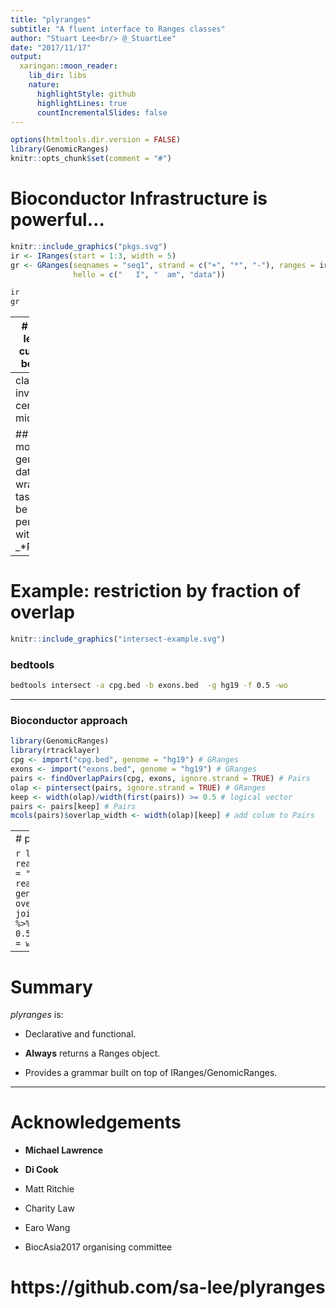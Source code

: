 ```yaml
---
title: "plyranges"
subtitle: "A fluent interface to Ranges classes"
author: "Stuart Lee<br/> @_StuartLee"
date: "2017/11/17"
output:
  xaringan::moon_reader:
    lib_dir: libs
    nature:
      highlightStyle: github
      highlightLines: true
      countIncrementalSlides: false
---
```


```r
options(htmltools.dir.version = FALSE)
library(GenomicRanges)
knitr::opts_chunk$set(comment = "#")
```

# Bioconductor Infrastructure is powerful...

```r
knitr::include_graphics("pkgs.svg")
ir <- IRanges(start = 1:3, width = 5)
gr <- GRanges(seqnames = "seq1", strand = c("+", "*", "-"), ranges = ir,
              hello = c("   I", "  am", "data"))
```

```r
ir
gr
```
---
# but the learning curve can be steep. 

- Object oriented thinking.

- Many, many intermediate classes to keep track of.

- Method discovery.

- Return type consistency.

---
class: inverse, center, middle


## Can most genomic data wrangling tasks can be performed with just _*Ranges_?

---

# Example: restriction by fraction of overlap

```r
knitr::include_graphics("intersect-example.svg")
```

### bedtools
```bash
bedtools intersect -a cpg.bed -b exons.bed  -g hg19 -f 0.5 -wo
```

---

### Bioconductor approach

```r
library(GenomicRanges)
library(rtracklayer)
cpg <- import("cpg.bed", genome = "hg19") # GRanges 
exons <- import("exons.bed", genome = "hg19") # GRanges
pairs <- findOverlapPairs(cpg, exons, ignore.strand = TRUE) # Pairs
olap <- pintersect(pairs, ignore.strand = TRUE) # GRanges
keep <- width(olap)/width(first(pairs)) >= 0.5 # logical vector
pairs <- pairs[keep] # Pairs 
mcols(pairs)$overlap_width <- width(olap)[keep] # add colum to Pairs
```

---
# plyranges approach

```r
library(plyranges)
cpg <- read_bed("cpg.bed",genome_info = "hg19")
exons <- read_bed("exons.bed", genome_info = "hg19" )
overlaps <- join_overlap_inner(cpg, exons) %>% 
  filter(width / width.x  >= 0.5) %>%
  mutate(overlap_width = width)
```

---

# Summary
    
_plyranges_ is:

- Declarative and functional.

- **Always** returns a Ranges object.

- Provides a grammar built on top of IRanges/GenomicRanges.

---
# Acknowledgements

* **Michael Lawrence**

* **Di Cook**

* Matt Ritchie

* Charity Law

* Earo Wang

* BiocAsia2017 organising committee

# https://github.com/sa-lee/plyranges